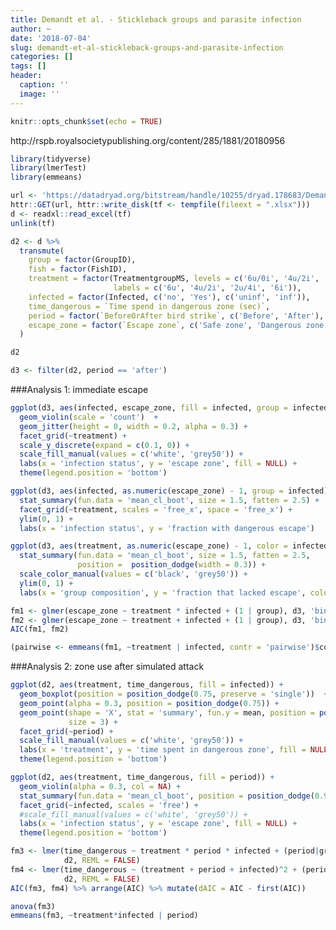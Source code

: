 ```yaml
---
title: Demandt et al. - Stickleback groups and parasite infection
author: ~
date: '2018-07-04'
slug: demandt-et-al-stickleback-groups-and-parasite-infection
categories: []
tags: []
header:
  caption: ''
  image: ''
---
```


```r
knitr::opts_chunk$set(echo = TRUE)
```

http://rspb.royalsocietypublishing.org/content/285/1881/20180956

```r
library(tidyverse)
library(lmerTest)
library(emmeans)
```

```r
url <- 'https://datadryad.org/bitstream/handle/10255/dryad.178683/Demandt_et_al_data.xlsx?sequence=1'
httr::GET(url, httr::write_disk(tf <- tempfile(fileext = ".xlsx")))
d <- readxl::read_excel(tf)
unlink(tf)
```

```r
d2 <- d %>% 
  transmute(
    group = factor(GroupID),
    fish = factor(FishID),
    treatment = factor(TreatmentgroupMS, levels = c('6u/0i', '4u/2i', '2u/4i', '0u/6i'),
                       labels = c('6u', '4u/2i', '2u/4i', '6i')),
    infected = factor(Infected, c('no', 'Yes'), c('uninf', 'inf')),
    time_dangerous = `Time spend in dangerous zone (sec)`,
    period = factor(`BeforeOrAfter bird strike`, c('Before', 'After'), c('before', 'after')),
    escape_zone = factor(`Escape zone`, c('Safe zone', 'Dangerous zone'), c('safe', 'dangerous'))
  )

d2
```

```r
d3 <- filter(d2, period == 'after')
```

###Analysis 1: immediate escape

```r
ggplot(d3, aes(infected, escape_zone, fill = infected, group = infected)) +
  geom_violin(scale = 'count')  +
  geom_jitter(height = 0, width = 0.2, alpha = 0.3) +
  facet_grid(~treatment) +
  scale_y_discrete(expand = c(0.1, 0)) +
  scale_fill_manual(values = c('white', 'grey50')) +
  labs(x = 'infection status', y = 'escape zone', fill = NULL) +
  theme(legend.position = 'bottom')
```

```r
ggplot(d3, aes(infected, as.numeric(escape_zone) - 1, group = infected)) +
  stat_summary(fun.data = 'mean_cl_boot', size = 1.5, fatten = 2.5) +
  facet_grid(~treatment, scales = 'free_x', space = 'free_x') +
  ylim(0, 1) +
  labs(x = 'infection status', y = 'fraction with dangerous escape')
```

```r
ggplot(d3, aes(treatment, as.numeric(escape_zone) - 1, color = infected)) +
  stat_summary(fun.data = 'mean_cl_boot', size = 1.5, fatten = 2.5, 
               position =  position_dodge(width = 0.3)) +
  scale_color_manual(values = c('black', 'grey50')) +
  ylim(0, 1) +
  labs(x = 'group composition', y = 'fraction that lacked escape', color = 'infection status')
```

```r
fm1 <- glmer(escape_zone ~ treatment * infected + (1 | group), d3, 'binomial')
fm2 <- glmer(escape_zone ~ treatment + infected + (1 | group), d3, 'binomial')
AIC(fm1, fm2)

(pairwise <- emmeans(fm1, ~treatment | infected, contr = 'pairwise')$contrast)
```

###Analysis 2: zone use after simulated attack

```r
ggplot(d2, aes(treatment, time_dangerous, fill = infected)) +
  geom_boxplot(position = position_dodge(0.75, preserve = 'single'))  +
  geom_point(alpha = 0.3, position = position_dodge(0.75)) +
  geom_point(shape = 'X', stat = 'summary', fun.y = mean, position = position_dodge(0.75),
             size = 3) +
  facet_grid(~period) +
  scale_fill_manual(values = c('white', 'grey50')) +
  labs(x = 'treatment', y = 'time spent in dangerous zone', fill = NULL) +
  theme(legend.position = 'bottom')
```

```r
ggplot(d2, aes(treatment, time_dangerous, fill = period)) +
  geom_violin(alpha = 0.3, col = NA) +
  stat_summary(fun.data = 'mean_cl_boot', position = position_dodge(0.9)) +
  facet_grid(~infected, scales = 'free') +
  #scale_fill_manual(values = c('white', 'grey50')) +
  labs(x = 'infection status', y = 'escape zone', fill = NULL) +
  theme(legend.position = 'bottom')
```

```r
fm3 <- lmer(time_dangerous ~ treatment * period * infected + (period|group) + (1|fish), 
            d2, REML = FALSE)
fm4 <- lmer(time_dangerous ~ (treatment + period + infected)^2 + (period|group) + (1|fish), 
            d2, REML = FALSE)
AIC(fm3, fm4) %>% arrange(AIC) %>% mutate(dAIC = AIC - first(AIC))

anova(fm3)
emmeans(fm3, ~treatment*infected | period)
```

